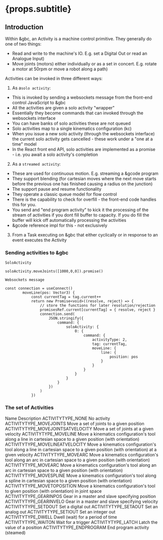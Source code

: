 
# {props.subtitle}

## Introduction



Within &gbc, an Activity is a machine control primitive. They generally do one of two things:

* Read and write to the machine's IO. E.g. set a Digital Out or read an Analogue Input)
* Move joints (motors) either individually or as a set in concert. E.g. rotate a motor at 50rpm or move a robot along a path)

Activities can be invoked in three different ways:

1. As a`solo activity`:
- This is invoked by sending a websockets message from the front-end control JavaScript to &gbc
- All the activities are given a solo activity "wrapper"
- Essentially they become commands that can invoked through the websockets interface
- You can have banks of solo activities these are not queued
- Solo activities map to a single kinematics configuration (kc)
- When you issue a new solo activity (through the websockets interface) the current solo activity gets cancelled - these work under a "one at a time" model
- In the React front end API, solo activities are implemented as a promise - i.e. you await a solo activity's completion
2. As a `streamed activity`:
- These are used for continuous motion. E.g. streaming a &gcode program
- They support blending (for cartesian moves where the next move starts before the previous one has finished causing a radius on the junction)
- The support pause and resume functionality
- They operate a classic queue model for flow control
- There is the capability to check for overfill - the front-end code handles this for you.
- You send and "end program activity" to kick it the processing of the stream of activities if you dont fill buffer to capacity. If you do fill the buffer will kick off automatically processing the activities
- &gcode reference impl for this - not exclusively
3. From a Task executing on &gbc that either cyclically or in response to an event executes the Activity


### Sending activities to &gbc

`SoloActivity`

```tsx
soloActivity.moveJoints([1000,0,0]).promise()
```

`Websockets message`

```tsx
const connection = useConnect()
        moveLine(pos: Vector3) {
            const currentTag = tag.current++
            return new Promise<void>((resolve, reject) => {
                // store the functions for later resolution/rejection
                promisesRef.current[currentTag] = { resolve, reject }
                connection.send(
                    JSON.stringify({
                        command: {
                            soloActivity: {
                                0: {
                                    command: {
                                        activityType: 2,
                                        tag: currentTag,
                                        moveLine: {
                                            line: {
                                                position: pos
                                            }
                                        }
                                    }
                                }
                            }
                        }
                    })
                )
            })

```


### The set of Activities

<BogStandardHeaderRow>
    <BogStandardCol span={7}>
        Name
    </BogStandardCol>
    <BogStandardCol span={17}>
        Description
    </BogStandardCol>
</BogStandardHeaderRow>

<BogStandardRow>
    <BogStandardCol span={7}>
        ACTIVITYTYPE_NONE
    </BogStandardCol>
    <BogStandardCol span={17}>
        No activity
    </BogStandardCol>
</BogStandardRow>

<BogStandardRow>
    <BogStandardCol span={7}>
        ACTIVITYTYPE_MOVEJOINTS
    </BogStandardCol>
    <BogStandardCol span={17}>
        Move a set of joints to a given position
    </BogStandardCol>
</BogStandardRow>

<BogStandardRow>
    <BogStandardCol span={7}>
        ACTIVITYTYPE_MOVEJOINTSATVELOCITY
    </BogStandardCol>
    <BogStandardCol span={17}>
        Move a set of joints at a given velocity
    </BogStandardCol>
</BogStandardRow>

<BogStandardRow>
    <BogStandardCol span={7}>
        ACTIVITYTYPE_MOVELINE
    </BogStandardCol>
    <BogStandardCol span={17}>
        Move a kinematics configuration's tool along a line in cartesian space to a given position (with orientation)
    </BogStandardCol>
</BogStandardRow>

<BogStandardRow>
    <BogStandardCol span={7}>
        ACTIVITYTYPE_MOVELINEATVELOCITY
    </BogStandardCol>
    <BogStandardCol span={17}>
        Move a kinematics configuration's tool along a line in cartesian space to a given position (with orientation) at a given velocity
    </BogStandardCol>
</BogStandardRow>

<BogStandardRow>
    <BogStandardCol span={7}>
        ACTIVITYTYPE_MOVEARC
    </BogStandardCol>
    <BogStandardCol span={17}>
        Move a kinematics configuration's tool along an arc in cartesian space to a given position (with orientation)
    </BogStandardCol>
</BogStandardRow>


<BogStandardRow>
    <BogStandardCol span={7}>
        ACTIVITYTYPE_MOVEARC
    </BogStandardCol>
    <BogStandardCol span={17}>
        Move a kinematics configuration's tool along an arc in cartesian space to a given position (with orientation)
    </BogStandardCol>
</BogStandardRow>


<BogStandardRow>
    <BogStandardCol span={7}>
        ACTIVITYTYPE_MOVESPLINE
    </BogStandardCol>
    <BogStandardCol span={17}>
        Move a kinematics configuration's tool along a spline in cartesian space to a given position (with orientation)
    </BogStandardCol>
</BogStandardRow>

<BogStandardRow>
    <BogStandardCol span={7}>
        ACTIVITYTYPE_MOVETOPOSITION
    </BogStandardCol>
    <BogStandardCol span={17}>
        Move a kinematics configuration's tool to given position (with orientation) in joint space
    </BogStandardCol>
</BogStandardRow>



<BogStandardRow>
    <BogStandardCol span={7}>
        ACTIVITYTYPE_GEARINPOS
    </BogStandardCol>
    <BogStandardCol span={17}>
        Gear in a master and slave specifying position
    </BogStandardCol>
</BogStandardRow>


<BogStandardRow>
    <BogStandardCol span={7}>
        ACTIVITYTYPE_GEARINVELO
    </BogStandardCol>
    <BogStandardCol span={17}>
        Gear in a master and slave specifying velocity
    </BogStandardCol>
</BogStandardRow>


<BogStandardRow>
    <BogStandardCol span={7}>
        ACTIVITYTYPE_SETDOUT
    </BogStandardCol>
    <BogStandardCol span={17}>
        Set a digital out
    </BogStandardCol>
</BogStandardRow>


<BogStandardRow>
    <BogStandardCol span={7}>
        ACTIVITYTYPE_SETAOUT
    </BogStandardCol>
    <BogStandardCol span={17}>
        Set an analog out
    </BogStandardCol>
</BogStandardRow>

<BogStandardRow>
    <BogStandardCol span={7}>
        ACTIVITYTYPE_SETIOUT
    </BogStandardCol>
    <BogStandardCol span={17}>
        Set an integer out
    </BogStandardCol>
</BogStandardRow>

<BogStandardRow>
    <BogStandardCol span={7}>
        ACTIVITYTYPE_DWELL
    </BogStandardCol>
    <BogStandardCol span={17}>
        Dwell (wait) for a period of time
    </BogStandardCol>
</BogStandardRow>

<BogStandardRow>
    <BogStandardCol span={7}>
        ACTIVITYTYPE_WAITON
    </BogStandardCol>
    <BogStandardCol span={17}>
        Wait for a trigger
    </BogStandardCol>
</BogStandardRow>

<BogStandardRow>
    <BogStandardCol span={7}>
        ACTIVITYTYPE_LATCH
    </BogStandardCol>
    <BogStandardCol span={17}>
        Latch the value of a position
    </BogStandardCol>
</BogStandardRow>

<BogStandardRow>
    <BogStandardCol span={7}>
        ACTIVITYTYPE_ENDPROGRAM
    </BogStandardCol>
    <BogStandardCol span={17}>
        End program activity (steamed)
    </BogStandardCol>
</BogStandardRow>

